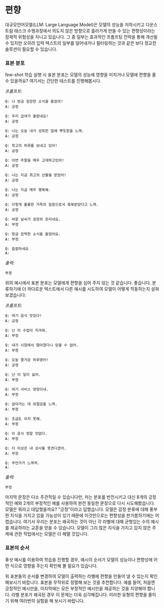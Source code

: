 # 편향

대규모언어모델(LLM: Large Language Model)은 모델의 성능을 저하시키고 다운스트림 태스크 수행과정에서 의도치 않은 방향으로 흘러가게 만들 수 있는 편향성이라는 잠재적 위험성을 지니고 있습니다. 그 중 일부는 효과적인 프롬프팅 전략을 통해 개선될 수 있지만 오히려 입력 텍스트의 일부를 덜어내거나 필터링하는 것과 같은 보다 정교한 솔루션이 필요할 수 있습니다.

### 표본 분포

few-shot 학습 실행 시 표본 분포는 모델의 성능에 영향을 미치거나 모델에 편향을 줄 수 있을까요? 여기서는 간단한 테스트를 진행해봅시다.

_프롬프트:_

```
Q: 나 방금 굉장한 소식을 들었어!
A: 긍정

Q: 우리 급여가 올랐네요!
A: 긍정

Q: 나는 오늘 내가 성취한 일에 뿌듯함을 느껴.
A: 긍정

Q: 최고의 하루를 보내고 있어!
A: 긍정

Q: 이번 주말을 매우 고대하고있어!
A: 긍정

Q: 나는 지금 최고의 선물을 받았어!
A: 긍정

Q: 나는 지금 매우 행복해.
A: 긍정

Q: 이렇게 훌륭한 가족의 일원으로서 축복받았다고 느껴.
A: 긍정

Q: 바깥 날씨가 굉장히 흐리네요.
A: 부정

Q: 방금 끔찍한 소식을 들었어요.
A: 부정

Q: 씁쓸하네요
A:
```

_출력:_

```
부정
```

위의 예시에서 표본 분포는 모델에게 편향을 심어 주지 않는 것 같습니다. 좋습니다. 분류하기에 더 까다로운 텍스트에서 다른 예시를 시도하여 모델이 어떻게 작동하는지 살펴보겠습니다:

_프롬프트:_

```
Q: 여기 음식 맛있다!
A: 긍정

Q: 난 이 수업이 지겨워.
A: 부정

Q: 내가 시험에서 떨어졌다니 믿을 수 없어.
A: 부정

Q: 오늘 즐거운 하루였어!
A: 긍정

Q: 난 이 일이 싫어.
A: 부정

Q: 여기 서비스 엉망이네.
A: 부정

Q: 살아가는 데 좌절감을 느껴.
A: 부정

Q: 조금도 쉬지 못해.
A: 부정

Q: 이 음식 정말 맛없다.
A: 부정

Q: 더 이상은 내 상사를 못견디겠어.
A: 부정

Q: 무언가가 느껴져.
A:
```

_출력:_

```
부정
```

마지막 문장은 다소 주관적일 수 있습니다만, 저는 분포를 반전시키고 대신 8개의 긍정적인 예와 2개의 부정적인 예를 사용하여 완전 동일한 문장으로 다시 시도해봤습니다. 모델은 뭐라고 대답했을까요? "긍정"이라고 답했습니다. 모델은 감정 분류에 대해 풍부한 지식을 가지고 있을 가능성이 있기 때문에 이것만으로는 편향성을 판가름하기에는 어렵습니다. 여기서 우리는 분포는 왜곡하는 것이 아닌 각 라벨에 대해 균형있는 수의 예시를 제공하라는 교훈을 얻을 수 있습니다. 모델이 그리 많은 지식을 가지고 있지 않은 주제에 관한 작업에서는 모델은 더 헤맬 것입니다.

### 표본의 순서

퓨샷 예시를 이용하여 학습을 진행할 경우, 예시의 순서가 모델의 성능이나 편향성에 어떤 식으로 영향을 주는지 확인해 볼 필요가 있습니다.

위 표본들의 순서를 변경하여 모델이 출력하는 라벨에 편향을 만들어 낼 수 있는지 확인해보시기 바랍니다. 표본을 무작위로 정렬해 보는 것을 추천합니다. 예를 들어, 처음엔 긍정적인 예시만을, 마지막에는 모든 부정적인 예시만을 제공하는 것을 지양해야 합니다. 라벨 분포가 왜곡된 경우 이 문제는 더욱 심각해집니다. 이러한 유형의 편향을 줄이기 위해 여러번의 실험을 해 보시기 바랍니다.
